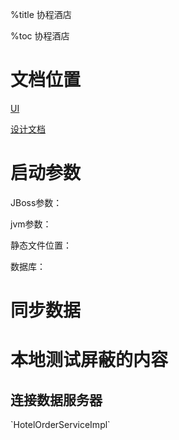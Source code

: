 
%title 协程酒店

%toc 协程酒店

= 文档位置 =

[[https://hpfs01.handpay.com.cn:8443/svn/HandpayDocument/Product Doc/01. 99无限/|UI]]

[[https://hpfs01.handpay.com.cn:8443/svn/HandpayDocument/Handpay Project/酒店预订-携程|设计文档]]

= 启动参数 =

JBoss参数：

{{{class="brush: bash"
-c handpay-ctrip  # 实例名
}}}

jvm参数：

{{{class="brush: bash"
-Denv_path=ctrip-qiwei  # 配置名包含dubbo组名（不要重名）
-Denv.num=15            # dubbo 名
}}}

静态文件位置：

{{{class="brush: bash"
cd /cygdrive/d/server/jboss-5.1.0.GA-hotel/server/handpay-ctrip/deploy/ROOT.war/hotel-ctrip/mall/wap/js/min/iphone/hotel
}}}

数据库：

{{{class="brush: xml"
    <xa-datasource-property name="URL">jdbc:oracle:thin:@10.48.193.245:1521:hpatc</xa-datasource-property>
    <xa-datasource-property name="User">appl</xa-datasource-property>
    <xa-datasource-property name="Password">test</xa-datasource-property>
}}}

= 同步数据 =


{{{class="brush: bash"
ssh dsdev14@10.48.193.221 // handpay
}}}

= 本地测试屏蔽的内容 =

== 连接数据服务器 ==

`HotelOrderServiceImpl`

{{{class="brush: bash"
	public void afterPropertiesSet() throws Exception {
		// 别提交！！！
//		DataListener listener = new DataListener();
//		listener.setServer(dataServer);
//		listener.listener(HotelUtils.getAppCode(), DC_AREA_ORDER_SYNC,new OrderStatusCallBack());
	}
}}}
